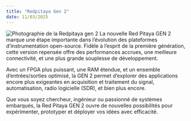 ```yaml
---
title: "Redpitaya Gen 2"
date: 11/03/2025
---
```

![Photographie de la Redpitaya gen 2](pics/redpitaya_gen2.png)
La nouvelle Red Pitaya GEN 2 marque une étape importante dans l’évolution des plateformes d'instrumentation open-source. Fidèle à l’esprit de la première génération, cette version repensée offre des performances accrues, une meilleure connectivité, et une plus grande souplesse de développement.

Avec un FPGA plus puissant, une RAM étendue, et un ensemble d’entrées/sorties optimisé, la GEN 2 permet d’explorer des applications encore plus exigeantes en acquisition et traitement du signal, automatisation, radio logicielle (SDR), et bien plus encore.

Que vous soyez chercheur, ingénieur ou passionné de systèmes embarqués, la Red Pitaya GEN 2 ouvre de nouvelles possibilités pour expérimenter, prototyper et déployer vos idées avec efficacité.